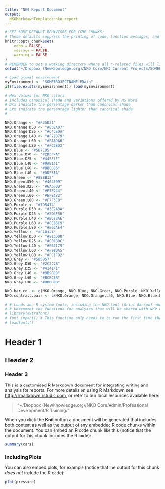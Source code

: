 ```yaml
---
title: "NKO Report Document"
output:
  NKOMarkdownTemplate::nko_report
---
```


```r
# SET SOME DEFAULT BEHAVIORS FOR CODE CHUNKS:
# These defaults suppress the printing of code, function messages, and error warnings
knitr::opts_chunk$set(
	echo = FALSE,
	message = FALSE,
	warning = FALSE
)
# REMEMBER to set a working directory where all r-related files will live
setwd("~/Dropbox (NewKnowledge.org)/NKO Core/NKO Current Projects/SOMEPROJECTNAME/03 Analysis/SUBDIRECTORIES/00_R_Files/")

# Load global environment
myEnvironment <- "SOMEPROJECTNAME.RData"
if(file.exists(myEnvironment)) load(myEnvironment)

# Hex values for NKO colors
# Includes canonical shade and variations offered by MS Word
# Dxx indicate the percentage darker than canonical shade
# Lxx indicate the percentage lighter than canonical shade
# 

NKO.Orange <- "#F35D21"
NKO.Orange.D50 <- "#832A07"
NKO.Orange.D25 <- "#C43E0A"
NKO.Orange.L40 <- "#F79D79"
NKO.Orange.L60 <- "#FABDA6"
NKO.Orange.L80 <- "#FCDED2"
NKO.Blue <- "#5B7E95"
NKO.Blue.D50 <- "#2D3F4A"
NKO.Blue.D25 <- "#445E6F"
NKO.Blue.L40 <- "#9AB1C1"
NKO.Blue.L60 <- "#BBCBD6"
NKO.Blue.L80 <- "#DDE5EA"
NKO.Green <- "#8E8B12"
NKO.Green.D50 <- "#464509"
NKO.Green.D25 <- "#6A670D"
NKO.Green.L40 <- "#E7E244"
NKO.Green.L60 <- "#EFEC82"
NKO.Green.L80 <- "#F7F5C0"
NKO.Purple <- "#7D5474"
NKO.Purple.D50 <- "#3E2A3A"
NKO.Purple.D25 <- "#5D3F56"
NKO.Purple.L40 <- "#B692AE"
NKO.Purple.L60 <- "#CEB6C9"
NKO.Purple.L80 <- "#E6DAE4"
NKO.Yellow <- "#F1B421"
NKO.Yellow.D50 <- "#815D08"
NKO.Yellow.D25 <- "#C08B0C"
NKO.Yellow.L40 <- "#F6D179"
NKO.Yellow.L60 <- "#F9E0A5"
NKO.Yellow.L80 <- "#FCEFD2"
NKO.Grey <- "#585857"
NKO.Grey.D50 <- "#2C2C2B"
NKO.Grey.D25 <- "#414141"
NKO.Grey.L40 <- "#9B9B99"
NKO.Grey.L60 <- "#BCBCBB"
NKO.Grey.L80 <- "#DDDDDD"

NKO.bar.col <- c(NKO.Orange, NKO.Blue, NKO.Green, NKO.Purple, NKO.Yellow, NKO.Grey)
NKO.contrast.pair <- c(NKO.Orange, NKO.Orange.L40, NKO.Blue, NKO.Blue.L40)

# # Loads non-R system fonts, including the NKO font (Arial Narrow) and parnter fonts
# # Uncomment the functions for analyses that will be shared with NKO writers, so they can copy/paste output
# library(extrafont)
# font_import() # This function only needs to be run the first time that you use the NKO R Markdown Template
# loadfonts()
```

# Header 1
## Header 2
### Header 3

This is a customised R Markdown document for integrating writing and analysis for reports. For more details on using R Markdown see <http://rmarkdown.rstudio.com>, or refer to our local resources available here:

> "~/Dropbox (NewKnowledge.org)/NKO Core/Admin/Professional Development/R Training/"

When you click the **Knit** button a document will be generated that includes both content as well as the output of any embedded R code chunks within the document. You can embed an R code chunk like this (notice that the output for this chunk includes the R code):

```r
summary(cars)
```

### Including Plots

You can also embed plots, for example (notice that the output for this chunk *does not* include the R code):

```r
plot(pressure)
```
